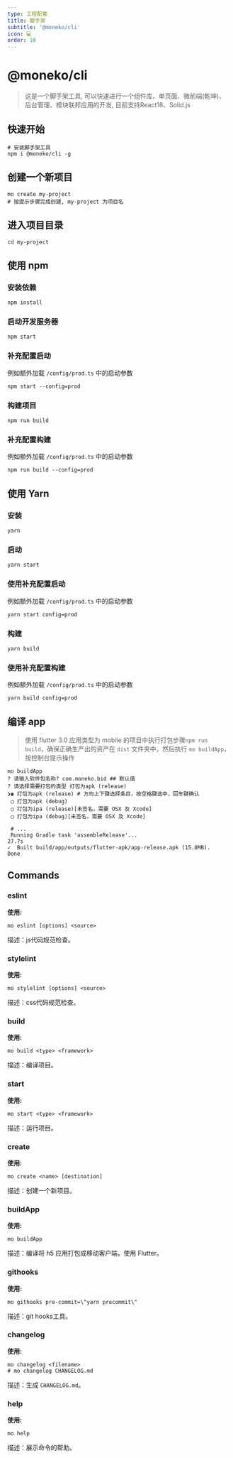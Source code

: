 ```yaml
---
type: 工程配套
title: 脚手架
subtitle: '@moneko/cli'
icon: 💻
order: 10
---
```


# @moneko/cli

> 这是一个脚手架工具, 可以快速进行一个组件库、单页面、微前端(乾坤)、后台管理、模块联邦应用的开发, 目前支持React18、Solid.js

## 快速开始

```shell
# 安装脚手架工具
npm i @moneko/cli -g
```

## 创建一个新项目

```shell
mo create my-project
# 按提示步骤完成创建, my-project 为项目名
```

## 进入项目目录

```shell
cd my-project
```

## 使用 npm

### 安装依赖

```shell
npm install
```

### 启动开发服务器

```shell
npm start
```

### 补充配置启动

例如额外加载 `/config/prod.ts` 中的启动参数

```shell
npm start --config=prod
```

### 构建项目

```shell
npm run build
```

### 补充配置构建

例如额外加载 `/config/prod.ts` 中的启动参数

```shell
npm run build --config=prod
```

## 使用 Yarn

### 安装

```shell
yarn
```

### 启动

```shell
yarn start
```

### 使用补充配置启动

例如额外加载 `/config/prod.ts` 中的启动参数

```shell
yarn start config=prod
```

### 构建

```shell
yarn build
```

### 使用补充配置构建

例如额外加载 `/config/prod.ts` 中的启动参数

```shell
yarn build config=prod
```

## 编译 app

> 使用 flutter 3.0
> 应用类型为 mobile 的项目中执行打包步骤`npm run build`，确保正确生产出的资产在 `dist` 文件夹中，然后执行 `mo buildApp`，按控制台提示操作

```shell
mo buildApp
? 请输入软件包名称? com.moneko.bid ## 默认值
? 请选择需要打包的类型 打包为apk (release)
❯◉ 打包为apk (release) # 方向上下键选择条目，按空格键选中，回车键确认
 ◯ 打包为apk (debug)
 ◯ 打包为ipa (release)[未签名，需要 OSX 及 Xcode]
 ◯ 打包为ipa (debug)[未签名，需要 OSX 及 Xcode]

 # ...
 Running Gradle task 'assembleRelease'...                           27.7s
✓  Built build/app/outputs/flutter-apk/app-release.apk (15.8MB).
Done

```

## Commands

### eslint

**使用:**

```shell
mo eslint [options] <source>
```

描述：js代码规范检查。

### stylelint

**使用:**

```shell
mo stylelint [options] <source>
```

描述：css代码规范检查。

### build

**使用:**

```shell
mo build <type> <framework>
```

描述：编译项目。

### start

**使用:**

```shell
mo start <type> <framework>
```

描述：运行项目。

### create

**使用:**

```shell
mo create <name> [destination]
```

描述：创建一个新项目。

### buildApp

**使用:**

```shell
mo buildApp
```

描述：编译将 h5 应用打包成移动客户端，使用 Flutter。

### githooks

**使用:**

```shell
mo githooks pre-commit=\"yarn precommit\"
```

描述：git hooks工具。

### changelog

**使用:**

```shell
mo changelog <filename>
# mo changelog CHANGELOG.md
```

描述：生成 `CHANGELOG.md`。

### help

**使用:**

```shell
mo help
```

描述：展示命令的帮助。
